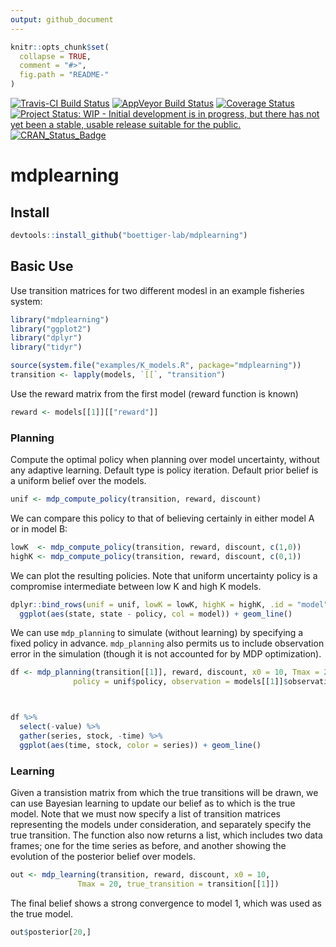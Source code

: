 ```yaml
---
output: github_document
---
```


<!-- README.md is generated from README.Rmd. Please edit that file -->

```r
knitr::opts_chunk$set(
  collapse = TRUE,
  comment = "#>",
  fig.path = "README-"
)
```

[![Travis-CI Build Status](https://travis-ci.org/boettiger-lab/mdplearning.svg?branch=master)](https://travis-ci.org/boettiger-lab/mdplearning)
[![AppVeyor Build Status](https://ci.appveyor.com/api/projects/status/github/boettiger-lab/mdplearning?branch=master&svg=true)](https://ci.appveyor.com/project/boettiger-lab/mdplearning)
[![Coverage Status](https://img.shields.io/codecov/c/github/boettiger-lab/mdplearning/master.svg)](https://codecov.io/github/boettiger-lab/mdplearning?branch=master)
[![Project Status: WIP - Initial development is in progress, but there has not yet been a stable, usable release suitable for the public.](http://www.repostatus.org/badges/latest/wip.svg)](http://www.repostatus.org/#wip)
[![CRAN_Status_Badge](http://www.r-pkg.org/badges/version/mdplearning)](https://cran.r-project.org/package=mdplearning)



# mdplearning

## Install

```r
devtools::install_github("boettiger-lab/mdplearning")
```

## Basic Use

Use transition matrices for two different modesl in an example fisheries system:

```r
library("mdplearning")
library("ggplot2")
library("dplyr")
library("tidyr")
```

```r
source(system.file("examples/K_models.R", package="mdplearning"))
transition <- lapply(models, `[[`, "transition")
```


Use the reward matrix from the first model (reward function is known)

```r
reward <- models[[1]][["reward"]]
```


### Planning

Compute the optimal policy when planning over model uncertainty, without any adaptive learning. Default type is policy iteration. Default prior belief is a uniform belief over the models.

```r
unif <- mdp_compute_policy(transition, reward, discount)
```

We can compare this policy to that of believing certainly in either model A or in model B:

```r
lowK  <- mdp_compute_policy(transition, reward, discount, c(1,0))
highK <- mdp_compute_policy(transition, reward, discount, c(0,1))
```

We can plot the resulting policies. Note that uniform uncertainty policy is a compromise intermediate between low K and high K models.

```r
dplyr::bind_rows(unif = unif, lowK = lowK, highK = highK, .id = "model") %>%
  ggplot(aes(state, state - policy, col = model)) + geom_line()
```


We can use `mdp_planning` to simulate (without learning) by specifying a fixed policy in advance. `mdp_planning` also permits us to include observation error in the simulation (though it is not accounted for by MDP optimization).


```r
df <- mdp_planning(transition[[1]], reward, discount, x0 = 10, Tmax = 20, 
              policy = unif$policy, observation = models[[1]]$observation)



df %>% 
  select(-value) %>% 
  gather(series, stock, -time) %>% 
  ggplot(aes(time, stock, color = series)) + geom_line()
```




### Learning 

Given a transistion matrix from which the true transitions will be drawn, we can use Bayesian learning to update our belief as to which is the true model.  Note that we must now specify a list of transition matrices representing the models under consideration, and separately specify the true transition.  The function also now returns a list, which includes two data frames; one for the time series as before, and another showing the evolution of the posterior belief over models. 

```r
out <- mdp_learning(transition, reward, discount, x0 = 10, 
               Tmax = 20, true_transition = transition[[1]])

```

The final belief shows a strong convergence to model 1, which was used as the true model.

```r
out$posterior[20,]
```



